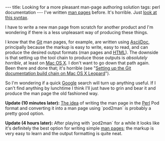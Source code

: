 ---
title: Looking for a more pleasant man-page authoring solution
tags: perl documentation
---
I've written [[man pages]] before. It's horrible. Just [http://git.wincent.com/wincent-strings-util.git?a=blob_plain;f=wincent-strings-util.1;hb=HEAD look at this syntax].

I have to write a new man page from scratch for another product and I'm wondering if there is a less unpleasant way of producing these things.

I know that the [[Git]] man pages, for example, are written using [[AsciiDoc]], principally because the markup is easy to write, easy to read, and can produce the desired output formats (man pages and [[HTML]]). The downside is that setting up the tool chain to produce those outputs is ''absolutely horrible'', at least on [[Mac OS X]]. I don't want to go down that path again. Been there and done that; it's horrible (see "[[Setting up the Git documentation build chain on Mac OS X Leopard]]").

So I'm wondering if a quick [[Google]] search will turn up anything useful. If I can't find anything by lunchtime I think I'll just have to grin and bear it and produce the man page the old fashioned way.

'''Update (10 minutes later):''' [http://linuxgazette.net/issue32/lg_tips32.html#siew The idea] of writing the man page in the [[Perl]] Pod format and converting it into a man page using `pod2man` is probably a pretty good option.

'''Update (4 hours later):''' After playing with `pod2man` for a while it looks like it's definitely the best option for writing simple [[man pages]]; the markup is very easy to learn and the output formatting is quite neat.
